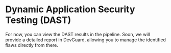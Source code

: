 

# Dynamic Application Security Testing (DAST)

<Callout type="info" emoji="ℹ️">
   For now, you can view the DAST results in the pipeline. Soon, we will provide a detailed report in DevGuard, allowing you to manage the identified flaws directly from there.
</Callout>